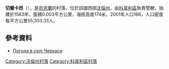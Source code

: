 {{coord|51|14|21|N|24|36|13|E|scale:30000|display=title}}

'''切爾卡西'''（{{lang-uk|Черкаси}}），是[[烏克蘭|烏克蘭]]的村落，位於該國西部[[沃倫州|沃倫州]]，由[[科韋利區|科韋利區]]負責管轄，始建於1583年，面積0.003平方公里，海拔高度174米，2001年人口166，人口密度每平方公里55,333.33人。

==參考資料==
* [http://weather.in.ua/ua/volynskaja/28265 Погода в селі Черкаси] {{Wayback|url=http://weather.in.ua/ua/volynskaja/28265 |date=20111219095828 }}

[[Category:沃倫州村落|Category:沃倫州村落]]
[[Category:科韋利區村落|Category:科韋利區村落]]


{{Volyn-geo-stub}}